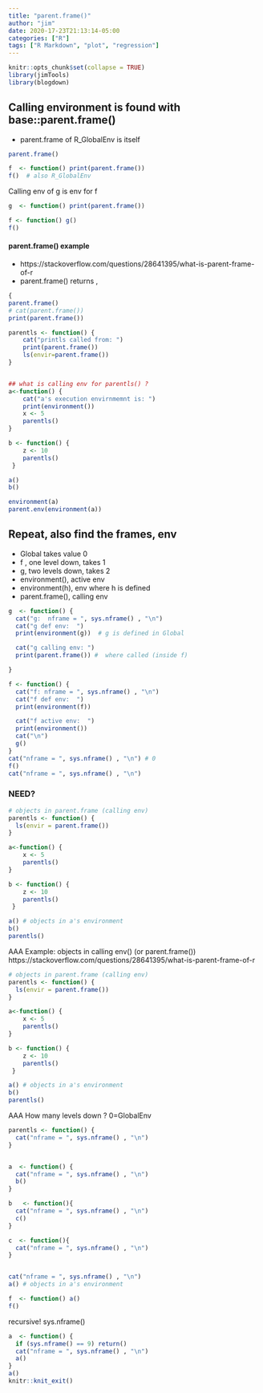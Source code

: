 ```yaml
---
title: "parent.frame()"
author: "jim"
date: 2020-17-23T21:13:14-05:00
categories: ["R"]
tags: ["R Markdown", "plot", "regression"]
---
```


```r
knitr::opts_chunk$set(collapse = TRUE)
library(jimTools)
library(blogdown)
```

## Calling environment is found with base::parent.frame() 
  - parent.frame of R_GlobalEnv is itself

```r

parent.frame() 

f  <- function() print(parent.frame())  
f()  # also R_GlobalEnv

```

Calling env of g is env for f
```r

g  <- function() print(parent.frame())

f <- function() g()
f()
```


#### parent.frame() example
  *  https://stackoverflow.com/questions/28641395/what-is-parent-frame-of-r
  *  parent.frame() returns <env>, 
```r
{
parent.frame()
# cat(parent.frame())
print(parent.frame())

parentls <- function() {
    cat("printls called from: ")
    print(parent.frame())
    ls(envir=parent.frame())
}


## what is calling env for parentls() ?
a<-function() {
    cat("a's execution envirnmemnt is: ")
    print(environment())
    x <- 5
    parentls()
}

b <- function() {
    z <- 10
    parentls()
 }

a()
b()

environment(a)
parent.env(environment(a))
```


Repeat, also find the frames, env
-   
-  Global takes value 0
-  f , one level down, takes 1
-  g,  two levels down, takes 2
-  environment(), active env
-  environment(h), env where h is defined
-  parent.frame(), calling env

```r

g  <- function() {
  cat("g:  nframe = ", sys.nframe() , "\n")
  cat("g def env:  ")
  print(environment(g))  # g is defined in Global

  cat("g calling env: ")
  print(parent.frame()) #  where called (inside f) 

}

f <- function() {
  cat("f: nframe = ", sys.nframe() , "\n")
  cat("f def env:  ")
  print(environment(f))

  cat("f active env:  ")
  print(environment())
  cat("\n")
  g()
}
cat("nframe = ", sys.nframe() , "\n") # 0
f()
cat("nframe = ", sys.nframe() , "\n")

```

### NEED?
```r
# objects in parent.frame (calling env)
parentls <- function() {
  ls(envir = parent.frame())
}

a<-function() {
    x <- 5
    parentls()
}

b <- function() {
    z <- 10
    parentls()
 }

a() # objects in a's environment
b()
parentls()
```


AAA Example:   objects in calling env() (or parent.frame())
https://stackoverflow.com/questions/28641395/what-is-parent-frame-of-r
```r
# objects in parent.frame (calling env)
parentls <- function() {
  ls(envir = parent.frame())
}

a<-function() {
    x <- 5
    parentls()
}

b <- function() {
    z <- 10
    parentls()
 }

a() # objects in a's environment
b()
parentls()
```

AAA How many levels down ?  0=GlobalEnv
```r
parentls <- function() {
  cat("nframe = ", sys.nframe() , "\n")
}


a  <- function() {
  cat("nframe = ", sys.nframe() , "\n")
  b()
}

b   <- function(){ 
  cat("nframe = ", sys.nframe() , "\n")
  c()
}

c  <- function(){ 
  cat("nframe = ", sys.nframe() , "\n")
}


cat("nframe = ", sys.nframe() , "\n")
a() # objects in a's environment

f  <- function() a()
f()
```
recursive!
sys.nframe()
```r
a  <- function() {
  if (sys.nframe() == 9) return()
  cat("nframe = ", sys.nframe() , "\n")
  a()
}
a()
knitr::knit_exit()
```


